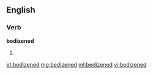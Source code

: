 ==English==

===Verb===
'''bedizened'''

# {{past of|bedizen}}

[[et:bedizened]]
[[mg:bedizened]]
[[ml:bedizened]]
[[vi:bedizened]]